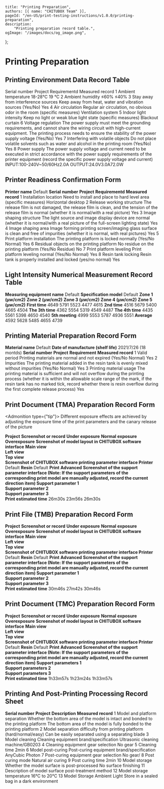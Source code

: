 	title: "Printing Preparation",
	authors: [{ name: "CHITUBOX Team" }],
	pageId: "/en-US/print-testing-instructions/v1.0.0/printing-preparation",
	description:
		"Printing preparation record table.",
	ogImage: "/images/docs/og_image.png",
};

# Printing Preparation

## Printing Environment Data Record Table

<ResponsiveTable>
	<thead>
		<tr>
			<th>Serial number</th>
			<th>Project</th>
			<th>Requirementd</th>
			<th>Measured record</th>
		</tr>
	</thead>
	<tbody>
		<tr>
			<td style={{ minWidth: "140px" }}>1</td>
			<td>Ambient temperature</td>
			<td>18-28℃</td>
			<td>19 ℃</td>
		</tr>
		<tr>
			<td>2</td>
			<td>Ambient humidity</td>
			<td>≤60%</td>
			<td>≤40%</td>
		</tr>
		<tr>
			<td>3</td>
			<td>Stay away from interference sources</td>
			<td>Keep away from heat, water and vibration sources (Yes/No)</td>
			<td>Yes</td>
		</tr>
		<tr>
			<td>4</td>
			<td>Air circulation</td>
			<td>
				Regular air circulation, no obvious odor in the room (specific
				measures)
			</td>
			<td>Ventilation system</td>
		</tr>
		<tr>
			<td>5</td>
			<td>Indoor light intensity</td>
			<td>Keep no light or weak blue light state (specific measures)</td>
			<td>Blackout curtain</td>
		</tr>
		<tr>
			<td>6</td>
			<td>Voltage regulation</td>
			<td>
				The power supply must meet the grounding requirements, and
				cannot share the wiring circuit with high-current equipment. The
				printing process needs to ensure the stability of the power
				supply voltage (Yes/No)
			</td>
			<td>Yes</td>
		</tr>
		<tr>
			<td>7</td>
			<td>Interfering with volatile objects</td>
			<td>
				Do not place volatile solvents such as water and alcohol in the
				printing room (Yes/No)
			</td>
			<td>Yes</td>
		</tr>
		<tr>
			<td>8</td>
			<td>Power supply</td>
			<td>
				The power supply voltage and current need to be executed in
				strict accordance with the power supply requirements of the
				printer equipment (record the specific power supply voltage and
				current)
			</td>
			<td>INPUT:100-240V~50/60Hz2.0A OUTPUT:24.0V3.0A72.0W</td>
		</tr>
	</tbody>
</ResponsiveTable>

<br/>

## Printer Readiness Confirmation Form

<ResponsiveTable>
	<tbody>
		<tr>
			<td colSpan="2">
				<b>Printer name</b>
			</td>
			<td colSpan="2">Default</td>
		</tr>
		<tr>
			<td><b>Serial number</b></td>
			<td><b>Project</b></td>
			<td><b>Requirementd</b></td>
			<td><b>Measured record</b></td>
		</tr>
	</tbody>
	<tbody>
		<tr>
			<td style={{ minWidth: "140px" }}>1</td>
			<td>Installation location</td>
			<td>
				Need to install and place to hard level area (specific measures)
			</td>
			<td style={{ minWidth: "170px" }}>Horizontal desktop</td>
		</tr>
		<tr>
			<td>2</td>
			<td>Release working structure</td>
			<td>
				The release film is not damaged, the release film is clean, and
				the tension of the release film is normal (whether it is
				normal/with a real picture)
			</td>
			<td>Yes</td>
		</tr>
		<tr>
			<td>3</td>
			<td>Image shaping structure</td>
			<td>
				The light source and image display device are normal (whether it
				is normal/with a real picture of the full-screen lighting state)
			</td>
			<td>Yes</td>
		</tr>
		<tr>
			<td>4</td>
			<td>Image shaping area</td>
			<td>
				Image forming printing screen/imaging glass surface is clean and
				free of impurities (whether it is normal, with real pictures)
			</td>
			<td>Yes</td>
		</tr>
		<tr>
			<td>5</td>
			<td>Print platform installation</td>
			<td>The printing platform is locked normally (Yes/No Normal)</td>
			<td>Yes</td>
		</tr>
		<tr>
			<td>6</td>
			<td>Residual objects on the printing platform</td>
			<td>No residue on the printing platform (Yes/No Residue)</td>
			<td>No</td>
		</tr>
		<tr>
			<td>7</td>
			<td>Print platform leveling</td>
			<td>Print platform leveling normal (Yes/No Normal)</td>
			<td>Yes</td>
		</tr>
		<tr>
			<td>8</td>
			<td>Resin tank locking</td>
			<td>Resin tank is properly installed and locked (yes/no normal)</td>
			<td>Yes</td>
		</tr>
	</tbody>
</ResponsiveTable>

<br/>

## Light Intensity Numerical Measurement Record Table

<ResponsiveTable>
	<tbody>
		<tr>
			<td rowSpan="2"></td>
			<td>
				<b>Measuring equipment name</b>
			</td>
			<td>Default</td>
			<td>
				<b>Specification model</b>
			</td>
			<td colSpan="2">Default</td>
		</tr>
		<tr>
			<td>
				<b>Zone 1 (μw/cm2)</b>
			</td>
			<td>
				<b>Zone 2 (μw/cm2)</b>
			</td>
			<td>
				<b>Zone 3 (μw/cm2)</b>
			</td>
			<td>
				<b>Zone 4 (μw/cm2)</b>
			</td>
			<td>
				<b>Zone 5 (μw/cm2)</b>
			</td>
		</tr>
	</tbody>
	<tbody>
		<tr>
			<td>
				<b>First time</b>
			</td>
			<td>4649</td>
			<td> 5791</td>
			<td> 5523</td>
			<td> 4477</td>
			<td> 4615</td>
		</tr>
		<tr>
			<td>
				<b>2nd time</b>
			</td>
			<td>4516</td>
			<td> 5679</td>
			<td> 5400</td>
			<td> 4665</td>
			<td> 4504</td>
		</tr>
		<tr>
			<td>
				<b>The 3th time</b>
			</td>
			<td>4362</td>
			<td> 5554</td>
			<td> 5319</td>
			<td> 4549</td>
			<td> 4487</td>
		</tr>
		<tr>
			<td>
				<b>The 4th time</b>
			</td>
			<td>4435</td>
			<td> 5561</td>
			<td> 5398</td>
			<td> 4650</td>
			<td> 4540</td>
		</tr>
		<tr>
			<td>
				<b>5th meeting</b>
			</td>
			<td>4999</td>
			<td> 5553</td>
			<td> 5787</td>
			<td> 4936</td>
			<td> 5551</td>
		</tr>
		<tr>
			<td>
				<b>Average</b>
			</td>
			<td>4592</td>
			<td> 5628</td>
			<td> 5485</td>
			<td> 4655</td>
			<td> 4739</td>
		</tr>
	</tbody>
</ResponsiveTable>

<div
	style={{
		display: "flex",
		justifyContent: "center",
		alignItem: "center",
	}}
>
	<ImageContainer src="/images/docs/en-US/chitubox-printing-test/1.x.x/test-preparation/front-of-printer.svg" />
</div>

## Printing Material Preparation Record Form

<ResponsiveTable>
	<tbody>
		<tr>
			<td>
				<b>Material name</b>
			</td>
			<td>Default</td>
			<td>
				<b>Date of manufacture (shelf life)</b>
			</td>
			<td>2021/7/26 (18 montds)</td>
		</tr>
		<tr>
			<td>
				<b>Serial number</b>
			</td>
			<td>
				<b>Project</b>
			</td>
			<td>
				<b>Requirement</b>
			</td>
			<td>
				<b>Measured record</b>
			</td>
		</tr>
	</tbody>
	<tbody>
		<tr>
			<td style={{ minWidth: "140px" }}>1</td>
			<td>Valid period</td>
			<td>
				Printing materials are normal and not expired (Yes/No Normal)
			</td>
			<td style={{ minWidth: "160px" }}>Yes</td>
		</tr>
		<tr>
			<td>2</td>
			<td>Impurities</td>
			<td>
				The printing material added in the resin tank is evenly mixed
				without impurities (Yes/No Normal)
			</td>
			<td>Yes</td>
		</tr>
		<tr>
			<td>3</td>
			<td>Printing material usage</td>
			<td>
				The printing material is sufficient and will not overflow during
				the printing process (whether it is within the allowable scale
				range of the mark, if the resin tank has no marked tick, record
				whether there is resin overflow during the first complete
				release process)
			</td>
			<td>Yes</td>
		</tr>
	</tbody>
</ResponsiveTable>

<br/>

## Print Document (TMA) Preparation Record Form

<Admonition type={"tip"}>
	Different exposure effects are achieved by adjusting the exposure time of
	the print parameters and the canary release of the picture
</Admonition>

<ResponsiveTable>
	<tbody>
		<tr>
			<td colSpan="2" rowSpan="2">
				<b>Project</b>
			</td>
			<td colSpan="3">
				<b>Screenshot or record</b>
			</td>
		</tr>
		<tr>
			<td>
				<b>Under exposure</b>
			</td>
			<td>
				<b>Normal exposure</b>
			</td>
			<td>
				<b>Overexposure</b>
			</td>
		</tr>
	</tbody>
	<tbody>
		<tr>
			<td rowSpan="3">
				<b>Screenshot of model layout in CHITUBOX software interface</b>
			</td>
			<td style={{ minWidth: "150px" }}>
				<b>Main view</b>
			</td>
			<td colSpan="3">
				<div
					style={{
						display: "flex",
						justifyContent: "center",
						alignItem: "center",
					}}
				>
					<ImageContainer
						src="/images/docs/en-US/chitubox-printing-test/1.x.x/analysis/tma-front.png"
						width={"60%"}
					/>
				</div>
			</td>
		</tr>
		<tr>
			<td>
				<b>Left view</b>
			</td>
			<td colSpan="3">
				<div
					style={{
						display: "flex",
						justifyContent: "center",
						alignItem: "center",
					}}
				>
					<ImageContainer
						width={"60%"}
						src="/images/docs/en-US/chitubox-printing-test/1.x.x/analysis/tma-left.png"
					/>
				</div>
			</td>
		</tr>
		<tr>
			<td>
				<b>Top view</b>
			</td>
			<td colSpan="3">
				<div
					style={{
						display: "flex",
						justifyContent: "center",
						alignItem: "center",
					}}
				>
					<ImageContainer
						src="/images/docs/en-US/chitubox-printing-test/1.x.x/analysis/tma-top.png"
						width={"60%"}
					/>
				</div>
			</td>
		</tr>
		<tr>
			<td rowSpan="4">
				<b>
					Screenshot of CHITUBOX software printing parameter interface
				</b>
			</td>
			<td>
				<b>Printer</b>
			</td>
			<td colSpan="3">Default</td>
		</tr>
		<tr>
			<td>
				<b>Resin</b>
			</td>
			<td colSpan="3">Default</td>
		</tr>
		<tr>
			<td>
				<b>Print</b>
			</td>
			<td>
				<ImageContainer
					src="/images/docs/en-US/chitubox-printing-test/1.x.x/analysis/tma-print_001.png"
					width={200}
				/>
			</td>
			<td>
				<ImageContainer
					src="/images/docs/en-US/chitubox-printing-test/1.x.x/analysis/tma-print_002.png"
					width={200}
				/>
			</td>
			<td>
				<ImageContainer
					src="/images/docs/en-US/chitubox-printing-test/1.x.x/analysis/tma-print_003.png"
					width={200}
				/>
			</td>
		</tr>
		<tr>
			<td>
				<b>Advanced</b>
			</td>
			<td>
				<ImageContainer
					src="/images/docs/en-US/chitubox-printing-test/1.x.x/analysis/tma-advanced_001.png"
					width={200}
				/>
			</td>
			<td>
				<ImageContainer
					src="/images/docs/en-US/chitubox-printing-test/1.x.x/analysis/tma-advanced_002.png"
					width={200}
				/>
			</td>
			<td>
				<ImageContainer
					src="/images/docs/en-US/chitubox-printing-test/1.x.x/analysis/tma-advanced_003.png"
					width={200}
				/>
			</td>
		</tr>
		<tr>
			<td rowSpan="3">
				<b>
					Screenshot of the support parameter interface (Note: If the
					support parameters of the corresponding print model are
					manually adjusted, record the current direction item)
				</b>
			</td>
			<td>
				<b>Support parameter 1</b>
			</td>
			<td colSpan="3">
				<div
					style={{
						display: "flex",
						justifyContent: "center",
						alignItem: "center",
					}}
				>
					<ImageContainer
						src="/images/docs/en-US/chitubox-printing-test/1.x.x/analysis/tma-support_001.png"
						width={"35%"}
					/>
				</div>
			</td>
		</tr>
		<tr>
			<td>
				<b>Support parameter 2</b>
			</td>
			<td colSpan="3">
				<div
					style={{
						display: "flex",
						justifyContent: "center",
						alignItem: "center",
					}}
				>
					<ImageContainer
						src="/images/docs/en-US/chitubox-printing-test/1.x.x/analysis/tma-support_002.png"
						width={"35%"}
					/>
				</div>
			</td>
		</tr>
		<tr>
			<td>
				<b>Support parameter 3</b>
			</td>
			<td colSpan="3">
				<div
					style={{
						display: "flex",
						justifyContent: "center",
						alignItem: "center",
					}}
				>
					<ImageContainer
						src="/images/docs/en-US/chitubox-printing-test/1.x.x/analysis/tma-support_003.png"
						width={"35%"}
					/>
				</div>
			</td>
		</tr>
		<tr>
			<td colSpan="2">
				<b>Print estimated time</b>
			</td>
			<td>26m30s</td>
			<td>23m56s</td>
			<td>26m30s</td>
		</tr>
	</tbody>
</ResponsiveTable>

<br />

## Print File (TMB) Preparation Record Form

<ResponsiveTable>
	<tbody>
		<tr>
			<td colSpan="2" rowSpan="2">
				<b>Project</b>
			</td>
			<td colSpan="3">
				<b>Screenshot or record</b>
			</td>
		</tr>
		<tr>
			<td>
				<b>Under exposure</b>
			</td>
			<td>
				<b>Normal exposure</b>
			</td>
			<td>
				<b>Overexposure</b>
			</td>
		</tr>
	</tbody>
	<tbody>
		<tr>
			<td rowSpan="3">
				<b>Screenshot of model layout in CHITUBOX software interface</b>
			</td>
			<td style={{ minWidth: "150px" }}>
				<b>Main view</b>
			</td>
			<td colSpan="3">
				<div
					style={{
						display: "flex",
						justifyContent: "center",
						alignItem: "center",
					}}
				>
					<ImageContainer
						src="/images/docs/en-US/chitubox-printing-test/1.x.x/analysis/tmb-front.png"
						width={"60%"}
					/>
				</div>
			</td>
		</tr>
		<tr>
			<td>
				<b>Left view</b>
			</td>
			<td colSpan="3">
				<div
					style={{
						display: "flex",
						justifyContent: "center",
						alignItem: "center",
					}}
				>
					<ImageContainer
						src="/images/docs/en-US/chitubox-printing-test/1.x.x/analysis/tmb-left.png"
						width={"60%"}
					/>
				</div>
			</td>
		</tr>
		<tr>
			<td>
				<b>Top view</b>
			</td>
			<td colSpan="3">
				<div
					style={{
						display: "flex",
						justifyContent: "center",
						alignItem: "center",
					}}
				>
					<ImageContainer
						src="/images/docs/en-US/chitubox-printing-test/1.x.x/analysis/tmb-top.png"
						width={"60%"}
					/>
				</div>
			</td>
		</tr>
		<tr>
			<td rowSpan="4">
				<b>
					Screenshot of CHITUBOX software printing parameter interface
				</b>
			</td>
			<td>
				<b>Printer</b>
			</td>
			<td colSpan="3">Default</td>
		</tr>
		<tr>
			<td>
				<b>Resin</b>
			</td>
			<td colSpan="3">Default</td>
		</tr>
		<tr>
			<td>
				<b>Print</b>
			</td>
			<td>
				<ImageContainer
					src="/images/docs/en-US/chitubox-printing-test/1.x.x/analysis/tmb-print_001.png"
					width={200}
				/>
			</td>
			<td>
				<ImageContainer
					src="/images/docs/en-US/chitubox-printing-test/1.x.x/analysis/tmb-print_002.png"
					width={200}
				/>
			</td>
			<td>
				<ImageContainer
					src="/images/docs/en-US/chitubox-printing-test/1.x.x/analysis/tmb-print_003.png"
					width={200}
				/>
			</td>
		</tr>
		<tr>
			<td>
				<b>Advanced</b>
			</td>
			<td>
				<ImageContainer
					src="/images/docs/en-US/chitubox-printing-test/1.x.x/analysis/tmb-advanced_001.png"
					width={200}
				/>
			</td>
			<td>
				<ImageContainer
					src="/images/docs/en-US/chitubox-printing-test/1.x.x/analysis/tmb-advanced_002.png"
					width={200}
				/>
			</td>
			<td>
				<ImageContainer
					src="/images/docs/en-US/chitubox-printing-test/1.x.x/analysis/tmb-advanced_003.png"
					width={200}
				/>
			</td>
		</tr>
		<tr>
			<td rowSpan="3">
				<b>
					Screenshot of the support parameter interface (Note: If the
					support parameters of the corresponding print model are
					manually adjusted, record the current direction item)
				</b>
			</td>
			<td>
				<b>Support parameter 1</b>
			</td>
			<td colSpan="3">
				<div
					style={{
						display: "flex",
						justifyContent: "center",
						alignItem: "center",
					}}
				>
					<ImageContainer
						src="/images/docs/en-US/chitubox-printing-test/1.x.x/analysis/tmb-support_001.png"
						width={"35%"}
					/>
				</div>
			</td>
		</tr>
		<tr>
			<td>
				<b>Support parameter 2</b>
			</td>
			<td colSpan="3">
				<div
					style={{
						display: "flex",
						justifyContent: "center",
						alignItem: "center",
					}}
				>
					<ImageContainer
						src="/images/docs/en-US/chitubox-printing-test/1.x.x/analysis/tmb-support_002.png"
						width={"35%"}
					/>
				</div>
			</td>
		</tr>
		<tr>
			<td>
				<b>Support parameter 3</b>
			</td>
			<td colSpan="3">
				<div
					style={{
						display: "flex",
						justifyContent: "center",
						alignItem: "center",
					}}
				>
					<ImageContainer
						src="/images/docs/en-US/chitubox-printing-test/1.x.x/analysis/tmb-support_003.png"
						width={"35%"}
					/>
				</div>
			</td>
		</tr>
		<tr>
			<td colSpan="2">
				<b>Print estimated time</b>
			</td>
			<td>30m46s</td>
			<td>27m42s</td>
			<td>30m46s</td>
		</tr>
	</tbody>
</ResponsiveTable>

<br />

## Print Document (TMC) Preparation Record Form

<ResponsiveTable>
	<tbody>
		<tr>
			<td colSpan="2" rowSpan="2">
				<b>Project</b>
			</td>
			<td colSpan="3">
				<b>Screenshot or record</b>
			</td>
		</tr>
		<tr>
			<td>
				<b>Under exposure</b>
			</td>
			<td>
				<b>Normal exposure</b>
			</td>
			<td>
				<b>Overexposure</b>
			</td>
		</tr>
	</tbody>
	<tbody>
		<tr>
			<td rowSpan="3">
				<b>Screenshot of model layout in CHITUBOX software interface</b>
			</td>
			<td style={{ minWidth: "150px" }}>
				<b>Main view</b>
			</td>
			<td colSpan="3">
				<div
					style={{
						display: "flex",
						justifyContent: "center",
						alignItem: "center",
					}}
				>
					<ImageContainer
						src="/images/docs/en-US/chitubox-printing-test/1.x.x/analysis/tmc-front.png"
						width={"60%"}
					/>
				</div>
			</td>
		</tr>
		<tr>
			<td>
				<b>Left view</b>
			</td>
			<td colSpan="3">
				<div
					style={{
						display: "flex",
						justifyContent: "center",
						alignItem: "center",
					}}
				>
					<ImageContainer
						src="/images/docs/en-US/chitubox-printing-test/1.x.x/analysis/tmc-left.png"
						width={"60%"}
					/>
				</div>
			</td>
		</tr>
		<tr>
			<td>
				<b>Top view</b>
			</td>
			<td colSpan="3">
				<div
					style={{
						display: "flex",
						justifyContent: "center",
						alignItem: "center",
					}}
				>
					<ImageContainer
						src="/images/docs/en-US/chitubox-printing-test/1.x.x/analysis/tmc-top.png"
						width={"60%"}
					/>
				</div>
			</td>
		</tr>
		<tr>
			<td rowSpan="4">
				<b>
					Screenshot of CHITUBOX software printing parameter interface
				</b>
			</td>
			<td>
				<b>Printer</b>
			</td>
			<td colSpan="3">Default</td>
		</tr>
		<tr>
			<td>
				<b>Resin</b>
			</td>
			<td colSpan="3">Default</td>
		</tr>
		<tr>
			<td>
				<b>Print</b>
			</td>
			<td>
				<ImageContainer
					src="/images/docs/en-US/chitubox-printing-test/1.x.x/analysis/tmc-print_001.png"
					width={200}
				/>
			</td>
			<td>
				<ImageContainer
					src="/images/docs/en-US/chitubox-printing-test/1.x.x/analysis/tmc-print_002.png"
					width={200}
				/>
			</td>
			<td>
				<ImageContainer
					src="/images/docs/en-US/chitubox-printing-test/1.x.x/analysis/tmc-print_003.png"
					width={200}
				/>
			</td>
		</tr>
		<tr>
			<td>
				<b>Advanced</b>
			</td>
			<td>
				<ImageContainer
					src="/images/docs/en-US/chitubox-printing-test/1.x.x/analysis/tmc-advanced_001.png"
					width={200}
				/>
			</td>
			<td>
				<ImageContainer
					src="/images/docs/en-US/chitubox-printing-test/1.x.x/analysis/tmc-advanced_002.png"
					width={200}
				/>
			</td>
			<td>
				<ImageContainer
					src="/images/docs/en-US/chitubox-printing-test/1.x.x/analysis/tmc-advanced_003.png"
					width={200}
				/>
			</td>
		</tr>
		<tr>
			<td rowSpan="3">
				<b>
					Screenshot of the support parameter interface (Note: If the
					support parameters of the corresponding print model are
					manually adjusted, record the current direction item)
				</b>
			</td>
			<td>
				<b>Support parameters 1</b>
			</td>
			<td colSpan="3">
				<div
					style={{
						display: "flex",
						justifyContent: "center",
						alignItem: "center",
					}}
				>
					<ImageContainer
						src="/images/docs/en-US/chitubox-printing-test/1.x.x/analysis/tmc-support_001.png"
						width={"35%"}
					/>
				</div>
			</td>
		</tr>
		<tr>
			<td>
				<b>Support parameters 2</b>
			</td>
			<td colSpan="3">
				<div
					style={{
						display: "flex",
						justifyContent: "center",
						alignItem: "center",
					}}
				>
					<ImageContainer
						src="/images/docs/en-US/chitubox-printing-test/1.x.x/analysis/tmc-support_001.png"
						width={"35%"}
					/>
				</div>
			</td>
		</tr>
		<tr>
			<td>
				<b>Support parameters 3</b>
			</td>
			<td colSpan="3">
				<div
					style={{
						display: "flex",
						justifyContent: "center",
						alignItem: "center",
					}}
				>
					<ImageContainer
						src="/images/docs/en-US/chitubox-printing-test/1.x.x/analysis/tmc-support_001.png"
						width={"35%"}
					/>
				</div>
			</td>
		</tr>
		<tr>
			<td colSpan="2">
				<b>Print estimated time</b>
			</td>
			<td>1h33m57s</td>
			<td>1h23m24s</td>
			<td>1h33m57s</td>
		</tr>
	</tbody>
</ResponsiveTable>

<br />

## Printing And Post-Printing Processing Record Sheet

<ResponsiveTable>
	<tbody>
		<tr>
			<td><b>Serial number</b></td>
			<td><b>Project</b></td>
			<td><b>Description</b></td>
			<td><b>Measured record</b></td>
		</tr>
	</tbody>
	<tbody>
		<tr>
			<td style={{ minWidth: "140px" }}>1</td>
			<td rowSpan="2">Model and platform separation</td>
			<td>
				Whether the bottom area of the model is intact and bonded to the
				printing platform
			</td>
			<td>
				The bottom area of the model is fully bonded to the printing
				platform
			</td>
		</tr>
		<tr>
			<td>2</td>
			<td>
				Model separation difficulty from printing platform
				(hard/normal/easy)
			</td>
			<td>Can be easily separated using a separating blade</td>
		</tr>
		<tr>
			<td>3</td>
			<td rowSpan="3">Model cleaning</td>
			<td>Cleaning equipment brand/specification</td>
			<td>Ultrasonic cleaning machine/GB0203</td>
		</tr>
		<tr>
			<td>4</td>
			<td>Cleaning equipment gear selection</td>
			<td>No gear</td>
		</tr>
		<tr>
			<td>5</td>
			<td>Cleaning time</td>
			<td>2min</td>
		</tr>
		<tr>
			<td>6</td>
			<td rowSpan="4">Model post-curing</td>
			<td>Post-curing equipment brand/specification</td>
			<td>AnyCubic Photon</td>
		</tr>
		<tr>
			<td>7</td>
			<td>Post-curing equipment gear selection</td>
			<td>No gear/</td>
		</tr>
		<tr>
			<td>8</td>
			<td>Post curing mode</td>
			<td>Natural air curing</td>
		</tr>
		<tr>
			<td>9</td>
			<td>Post curing time</td>
			<td>2min</td>
		</tr>
		<tr>
			<td>10</td>
			<td rowSpan="4">Model storage</td>
			<td>Whether the model surface is post-processed</td>
			<td rowSpan="2">No surface finishing</td>
		</tr>
		<tr>
			<td>11</td>
			<td>Description of model surface post-treatment method</td>
		</tr>
		<tr>
			<td>12</td>
			<td>Model storage temperature</td>
			<td>16℃ to 20℃</td>
		</tr>
		<tr>
			<td>13</td>
			<td>Model Storage Ambient Light</td>
			<td>Store in a sealed bag in a dark environment</td>
		</tr>
	</tbody>
</ResponsiveTable>
